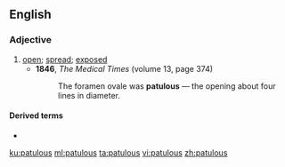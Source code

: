 ==English==

===Adjective===
{{en-adj}}

# [[open]]; [[spread]]; [[exposed]]
#* '''1846''', ''The Medical Times'' (volume 13, page 374)
#*: The foramen ovale was '''patulous''' — the opening about four lines in diameter.

====Derived terms====
* {{l|en|patulousness}}

[[ku:patulous]]
[[ml:patulous]]
[[ta:patulous]]
[[vi:patulous]]
[[zh:patulous]]